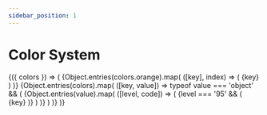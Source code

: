 ```yaml
---
sidebar_position: 1
---
```



# Color System

<InjectColors>
  {({ colors }) => (
    <Paper backgroundColor="background" py={40}>
      <VStack>
        <HStack>
          {Object.entries(colors.orange).map(
            ([key], index) => (
              <Paper
                key={key}
                flex={1}
                py={4}
                backgroundColor={
                  colors.neutral[index % 2 === 0 ? 15 : 10]
                }
                justifyContent="center"
              >
                <Body
                  level={5}
                  color={colors.neutral[95]}
                  textAlign="center"
                >
                  {key}
                </Body>
              </Paper>
            )
          )}
        </HStack>
        {Object.entries(colors).map(
          ([key, value]) =>
            typeof value === 'object' && (
              <HStack
                key={key}
                backgroundColor={
                  key === 'whiteAlpha' ? 'black' : 'white'
                }
              >
                {Object.entries(value).map(
                  ([level, code]) => (
                    <ColorPaletteItem
                      key={`${key}-${level}`}
                      backgroundColor={code}
                    >
                      {level === '95' && (
                        <Body
                          level={5}
                          color={
                            key.includes('Alpha')
                              ? colors.neutral[60]
                              : colors[key][60]
                          }
                          textAlign="center"
                        >
                          {key}
                        </Body>
                      )}
                    </ColorPaletteItem>
                  )
                )}
              </HStack>
            )
        )}
      </VStack>
    </Paper>
  )}
</InjectColors>
